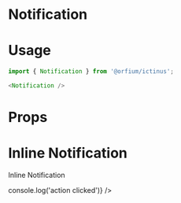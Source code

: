 
<Meta title="Design System/Notification" component={Notification} />

# Notification

# Usage

```js
import { Notification } from '@orfium/ictinus';

<Notification />

```

# Props

<Props of={Notification} />

# Inline Notification

Inline Notification

<Preview>
    <Story name="Notification: first attempt" parameters={{ decorators: [withKnobs] }}>
        <Notification message={text('info', 'This is the info')} 
            type={select('type', ['success', 'error', 'info', 'alert'], 'success')}  
            variant={select('variant', ['inline', 'banner', 'toast', 'modal'], 'inline')}
            primaryAction={() => console.log('action clicked')} />
    </Story>
</Preview>